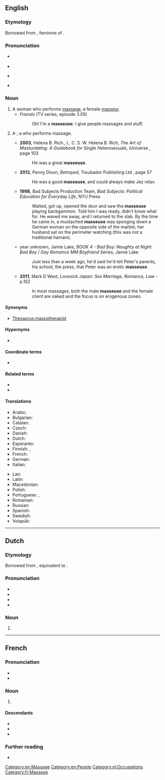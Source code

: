 {{also|Masseuse}}
==English==

===Etymology===
Borrowed from {{bor|en|fr|masseuse}}, feminine of {{m|fr|masseur}}.

===Pronunciation===
* {{a|UK}} {{IPA|en|/maˈsɜːz/}}
* {{audio|en|LL-Q1860 (eng)-Vealhurl-masseuse.wav|Audio (Southern England)}}
* {{a|US}} {{IPA|en|/məˈsuːs/|/məˈsʊz/}}
* {{rhymes|en|ɜːz|uːs|ʊz|s=2|q1=UK|q2=US|q3=US}}

===Noun===
{{head|en|noun|plural|masseuses|masculine|masseur}}

# A woman who performs [[massage]]; a female [[masseur]].
#* ''Friends'' (TV series, episode 3.05)
#*: Oh! I'm a '''masseuse'''. I give people massages and stuff.
# {{lb|en|nonstandard}} A {{l|en|masseur}}; a {{l|en|man}} who performs massage.
#* '''2003''', Helena B. Rich., L. C. S. W. Helena B. Rich, ''The Art of Masturdating: A Guidebook for Single Heterosexuals'', iUniverse {{ISBN|9780595292578}}, page 103
#*: He was a great '''masseuse'''.
#* '''2012''', Penny Dixon, ''Betrayed'', Troubador Publishing Ltd {{ISBN|9781780883205}}, page 57
#*: He was a good '''masseuse''', and could always make Jez relax.
#* '''1998''', Bad Subjects Production Team, ''Bad Subjects: Political Education for Everyday Life'', NYU Press {{ISBN|9780814757932}}
#*: Waited, got up, opened the door and saw the '''masseuse''' playing backgammon. Told him I was ready, didn&#39;t know what for. He waved me away, and I returned to the slab. By the time he came in, a mustached '''masseuse''' was sponging down a German woman on the opposite side of the marble; her husband sat on the perimeter watching (this was not a traditional hamam).
#* year unknown, Jamie Lake, ''BOOK 4 - Bad Boy: Naughty at Night: Bad Boy | Gay Romance MM Boyfriend Series'', Jamie Lake
#*: Just less than a week ago, he&#39;d said he&#39;d tell Peter&#39;s parents, his school, the press, that Peter was an erotic '''masseuse'''.
#* '''2011''', Mark D West, ''Lovesick Japan: Sex Marriage, Romance, Law'' - p.152
#*: In most massages, both the male '''masseuse''' and  the female client are naked and the focus is on erogenous zones.

====Synonyms====
* [[Thesaurus:massotherapist]]

====Hypernyms====
* {{l|en|massager}}

====Coordinate terms====
* {{l|en|masseur}}

====Related terms====
* {{l|en|massage}}
* {{l|en|masseur}}

====Translations====
{{trans-top|a female masseur}}
* Arabic: {{t|ar|مُدَلِّكَة|f}}
* Bulgarian: {{t|bg|масажистка|f}}
* Catalan: {{t|ca|massatgista|f}}
* Czech: {{t+|cs|masérka|f}}
* Danish: {{t|da|massøse|c}}
* Dutch: {{t+|nl|masseuse|f}}
* Esperanto: {{t|eo|masaĝistino}}
* Finnish: {{t|fi|hierojatar}}, {{t+|fi|hieroja}}
* French: {{t+|fr|masseuse|f}}
* German: {{t+|de|Masseurin|f}}
* Italian: {{t|it|massaggiatrice}}
{{trans-mid}}
* Lao: {{t|lo|ຫມໍນວດ}}
* Latin: {{t|la|tractātrīx|f}}
* Macedonian: {{t|mk|масерка|f}}
* Polish: {{t+|pl|masażystka|f}}
* Portuguese: {{t+|pt|massagista|f}}, {{t|pt|massageadora|f}}
* Romanian: {{t+|ro|maseză|f}}
* Russian: {{t+|ru|массажи́стка|f}}
* Spanish: {{t+|es|masajista|f}}
* Swedish: {{t+|sv|massös|c}}
* Volapük: {{t|vo|jimasetan}}
{{trans-bottom}}

[[Category:en:Massage]]
[[Category:en:People]]

----

==Dutch==

===Etymology===
Borrowed from {{bor|nl|fr|masseuse}}, equivalent to {{af|nl|masseren|-euse}}.

===Pronunciation===
* {{IPA|nl|/ˌmɑˈsøː.zə/}}
* {{audio|nl|Nl-masseuse.ogg|Audio}}
* {{hyphenation|nl|mas|seu|se}}
* {{rhymes|nl|øːzə}}

===Noun===
{{nl-noun|f|-s|-|m=masseur}}

# {{l|en|masseuse}}

[[Category:nl:Occupations]]

----

==French==

===Pronunciation===
* {{fr-IPA}}
* {{audio|fr|LL-Q150 (fra)-WikiLucas00-masseuse.wav|Audio}}

===Noun===
{{fr-noun|f}}

# {{female equivalent of|fr|masseur|gloss=masseuse}}

====Descendants====
* {{desc|da|massøse|bor=1}}
* {{desc|nl|masseuse|bor=1}}
* {{desc|en|masseuse|bor=1}}

===Further reading===
* {{R:TLFi}}

[[Category:fr:Massage]]